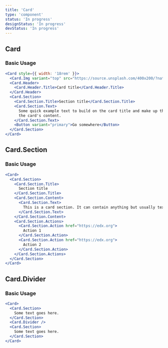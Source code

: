 ```yaml
---
title: 'Card'
type: 'component'
status: 'In progress'
designStatus: 'In progress'
devStatus: 'In progress'
---
```



## Card

### Basic Usage

```jsx live
<Card style={{ width: '18rem' }}>
  <Card.Img variant="top" src="https://source.unsplash.com/400x200/?nature,flower" />
  <Card.Header>
    <Card.Header.Title>Card title</Card.Header.Title>
  </Card.Header>
  <Card.Section>
    <Card.Section.Title>Section title</Card.Section.Title>
    <Card.Section.Text>
      Some quick example text to build on the card title and make up the bulk of
      the card's content.
    </Card.Section.Text>
    <Button variant="primary">Go somewhere</Button>
  </Card.Section>
</Card>
```

## Card.Section

### Basic Usage

```jsx live
<Card>
  <Card.Section>
    <Card.Section.Title>
      Section title
    </Card.Section.Title>
    <Card.Section.Content>
      <Card.Section.Text>
        This is a card section. It can contain anything but usually text, a list, or list of links. Multiple sections have a card divider between them.
      </Card.Section.Text>
    </Card.Section.Content>
    <Card.Section.Actions>
      <Card.Section.Action href="https://edx.org">
        Action 1
      </Card.Section.Action>
      <Card.Section.Action href="https://edx.org">
        Action 2
      </Card.Section.Action>
    </Card.Section.Actions>
  </Card.Section>
</Card>
```

## Card.Divider

### Basic Usage

```jsx live
<Card>
  <Card.Section>
    Some text goes here.
  </Card.Section>
  <Card.Divider />
  <Card.Section>
    Some text goes here.
  </Card.Section>
</Card>
```
